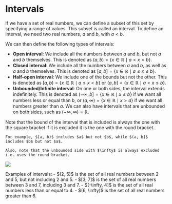 
# Intervals

If we have a set of real numbers, we can define a subset of this set by specifying a range of values. This subset is called an interval.
To define an interval, we need two real numbers, $a$ and $b$, with $a < b$.

We can then define the following types of intervals:

- **Open interval**: We include all the numbers between $a$ and $b$, but not $a$ and $b$ themselves. This is denoted as $(a, b) = \{x \in \mathbb{R} \mid a < x < b\}$.
- **Closed interval**: We include all the numbers between $a$ and $b$, as well as $a$ and $b$ themselves. This is denoted as $[a, b] = \{x \in \mathbb{R} \mid a \leq x \leq b\}$.
- **Half-open interval**: We include one of the bounds but not the other. This is denoted as $[a, b) = \{x \in \mathbb{R} \mid a \leq x < b\}$ or $(a, b] = \{x \in \mathbb{R} \mid a < x \leq b\}$.
- **Unbounded/Infinite interval**: On one or both sides, the interval extends indefinitely. This is denoted as $(-\infty, b] = \{x \in \mathbb{R} \mid x \leq b\}$ if we want all numbers less or equal than $b$, or $(a, \infty) = \{x \in \mathbb{R} \mid x > a\}$ if we want all numbers greater than $a$.
We can also have intervals that are unbounded on both sides, such as $(-\infty, \infty) = \mathbb{R}$.

<Callout type="info">
    Note that the bound of the interval that is included is always the one with the square bracket if it is excluded it is the one with the round bracket.

    For example, $[a, b)$ includes $a$ but not $b$, while $(a, b]$ includes $b$ but not $a$.

    Also, note that the unbounded side with $\infty$ is always excluded i.e. uses the round bracket.
</Callout>

<Image 
    src="/maths/intervalsLines.png"
    caption="All types of intervals visualized on the number line."
    width={600}
/>

<Callout type="example">
    Examples of intervals:
    - $(2, 5)$ is the set of all real numbers between 2 and 5, but not including 2 and 5.
    - $[3, 7]$ is the set of all real numbers between 3 and 7, including 3 and 7.
    - $(-\infty, 4]$ is the set of all real numbers less than or equal to 4.
    - $(6, \infty)$ is the set of all real numbers greater than 6.
</Callout>